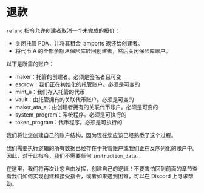 # 退款

`refund` 指令允许创建者取消一个未完成的报价：
  - 关闭托管 PDA，并将其租金 lamports 返还给创建者。
  - 将代币 A 的全部余额从保险库转回创建者，然后关闭保险库账户。

<ArticleSection name="Required Account" id="required-account" level="h2" />

以下是所需的账户：

- maker：托管的创建者。必须是签名者且可变
- escrow：我们正在初始化的托管账户。必须是可变的
- mint_a：我们存入托管的代币
- vault：由托管拥有的关联代币账户。必须是可变的
- maker_ata_a：由创建者拥有的关联代币账户。必须是可变的
- system_program：系统程序。必须是可执行的
- token_program：代币程序。必须是可执行的

我们将让您创建自己的账户结构，因为现在您应该已经熟悉了这个过程。

<ArticleSection name="Instruction Data" id="instruction-data" level="h2" />

我们需要执行逻辑的所有数据已经存在于托管账户或我们正在反序列化的账户中。因此，对于此指令，我们不需要任何 `instruction_data`。

<ArticleSection name="Logic" id="logic" level="h2" />

在这里，我们将再次让您自由发挥，创建自己的逻辑！不要害怕回到前面的章节查看我们如何实现创建和接受指令，或者如果遇到困难，可以在 Discord 上寻求帮助。
